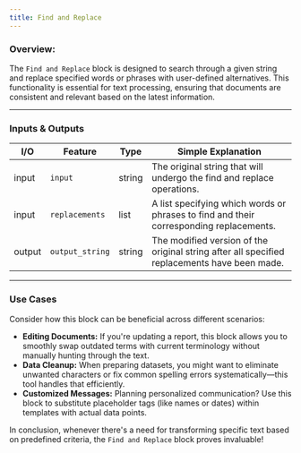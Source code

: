 ```yaml
---
title: Find and Replace
---
```


### **Overview:**

The `Find and Replace` block is designed to search through a given string and replace specified words or phrases with user-defined alternatives. This functionality is essential for text processing, ensuring that documents are consistent and relevant based on the latest information.

---

### Inputs & Outputs

| I/O    | Feature         | Type   | Simple Explanation                                                                           |
| ------ | --------------- | ------ | -------------------------------------------------------------------------------------------- |
| input  | `input`         | string | The original string that will undergo the find and replace operations.                       |
| input  | `replacements`  | list   | A list specifying which words or phrases to find and their corresponding replacements.       |
| output | `output_string` | string | The modified version of the original string after all specified replacements have been made. |

---

### Use Cases

Consider how this block can be beneficial across different scenarios:

- **Editing Documents:** If you're updating a report, this block allows you to smoothly swap outdated terms with current terminology without manually hunting through the text.
- **Data Cleanup:** When preparing datasets, you might want to eliminate unwanted characters or fix common spelling errors systematically—this tool handles that efficiently.
- **Customized Messages:** Planning personalized communication? Use this block to substitute placeholder tags (like names or dates) within templates with actual data points.

In conclusion, whenever there's a need for transforming specific text based on predefined criteria, the `Find and Replace` block proves invaluable!
